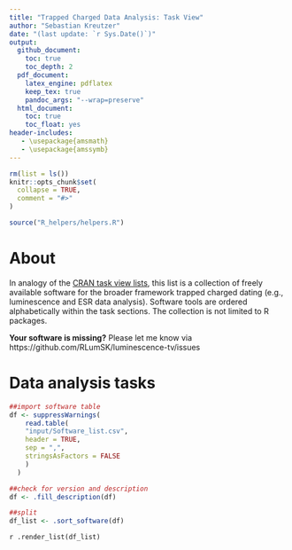 ```yaml
---
title: "Trapped Charged Data Analysis: Task View"
author: "Sebastian Kreutzer"
date: "(last update: `r Sys.Date()`)"
output:
  github_document: 
    toc: true
    toc_depth: 2
  pdf_document:
    latex_engine: pdflatex
    keep_tex: true
    pandoc_args: "--wrap=preserve"
  html_document: 
    toc: true
    toc_float: yes
header-includes:
   - \usepackage{amsmath}
   - \usepackage{amssymb}
---
```

<!-- README.md was auto-generated by README.Rmd. Please DO NOT edit by hand!-->

```r
rm(list = ls())
knitr::opts_chunk$set(
  collapse = TRUE,
  comment = "#>"
)
```

```r
source("R_helpers/helpers.R")
```

# About 

In analogy of the [CRAN task view lists](https://cran.rstudio.com/web/views/), 
this list is a collection of freely available software for the broader framework 
trapped charged dating (e.g., luminescence and ESR data analysis). Software tools are 
ordered alphabetically within the task sections. The collection is not limited to R packages. 

**Your software is missing?** Please let me know via  https://github.com/RLumSK/luminescence-tv/issues

# Data analysis tasks

```r
##import software table 
df <- suppressWarnings(
    read.table(
    "input/Software_list.csv",
    header = TRUE,
    sep = ",",
    stringsAsFactors = FALSE
    )
  )
```

```r
##check for version and description
df <- .fill_description(df)

##split
df_list <- .sort_software(df)
```

`r .render_list(df_list)`
